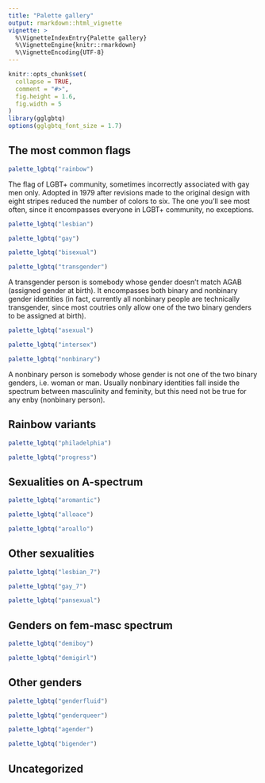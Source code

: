 ```yaml
---
title: "Palette gallery"
output: rmarkdown::html_vignette
vignette: >
  %\VignetteIndexEntry{Palette gallery}
  %\VignetteEngine{knitr::rmarkdown}
  %\VignetteEncoding{UTF-8}
---
```


```r
knitr::opts_chunk$set(
  collapse = TRUE,
  comment = "#>",
  fig.height = 1.6,
  fig.width = 5
)
library(gglgbtq)
options(gglgbtq_font_size = 1.7)
```

## The most common flags

```r
palette_lgbtq("rainbow")
```

The flag of LGBT+ community, sometimes incorrectly associated with gay men only. Adopted in 1979 after revisions made to the original design with eight stripes reduced the number of colors to six. The one you'll see most often, since it encompasses everyone in LGBT+ community, no exceptions.

```r
palette_lgbtq("lesbian")
```

```r
palette_lgbtq("gay")
```

```r
palette_lgbtq("bisexual")
```

```r
palette_lgbtq("transgender")
```

A transgender person is somebody whose gender doesn't match AGAB (assigned gender at birth). It encompasses both binary and nonbinary gender identities (in fact, currently all nonbinary people are technically transgender, since most coutries only allow one of the two binary genders to be assigned at birth).

```r
palette_lgbtq("asexual")
```

```r
palette_lgbtq("intersex")
```

```r
palette_lgbtq("nonbinary")
```

A nonbinary person is somebody whose gender is not one of the two binary genders, i.e. woman or man. Usually nonbinary identities fall inside the spectrum between masculinity and feminity, but this need not be true for any enby (nonbinary person).

## Rainbow variants

```r
palette_lgbtq("philadelphia")
```

```r
palette_lgbtq("progress")
```

## Sexualities on A-spectrum

```r
palette_lgbtq("aromantic")
```

```r
palette_lgbtq("alloace")
```

```r
palette_lgbtq("aroallo")
```

## Other sexualities

```r
palette_lgbtq("lesbian_7")
```

```r
palette_lgbtq("gay_7")
```

```r
palette_lgbtq("pansexual")
```

## Genders on fem-masc spectrum

```r
palette_lgbtq("demiboy")
```

```r
palette_lgbtq("demigirl")
```

## Other genders

```r
palette_lgbtq("genderfluid")
```

```r
palette_lgbtq("genderqueer")
```

```r
palette_lgbtq("agender")
```

```r
palette_lgbtq("bigender")
```

## Uncategorized
